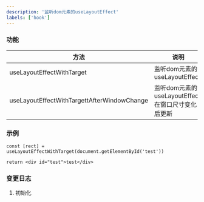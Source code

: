 ```yaml
---
description: '监听dom元素的useLayoutEffect'
labels: ['hook']
---
```


### 功能

| 方法 | 说明 |
| --- | --- |
| useLayoutEffectWithTarget | 监听dom元素的useLayoutEffect |
| useLayoutEffectWithTargettAfterWindowChange | 监听dom元素的useLayoutEffect, 在窗口尺寸变化后更新 |


### 示例

```tsx
const [rect] = useLayoutEffectWithTarget(document.getElementById('test'))

return <div id="test">test</div>
```

### 变更日志

1. 初始化
